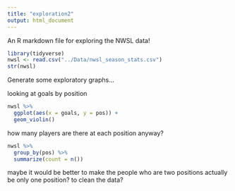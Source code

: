 ```yaml
---
title: "exploration2"
output: html_document
---
```



An R markdown file for exploring the NWSL data!

```r
library(tidyverse)
nwsl <- read.csv("../Data/nwsl_season_stats.csv")
str(nwsl)
```

Generate some exploratory graphs...

looking at goals by position
```r
nwsl %>%
  ggplot(aes(x = goals, y = pos)) +
  geom_violin()
```
how many players are there at each position anyway?

```r
nwsl %>%
  group_by(pos) %>%
  summarize(count = n())
```
maybe it would be better to make the people who are two positions actually be only one position? to clean the data?
